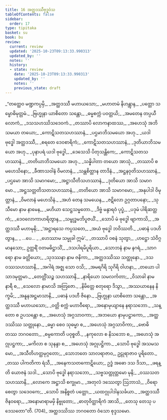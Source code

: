 ```yaml
---
title: 16 အတ္ထဒဿီဗုဒ္ဓဝံသ
tableOfContents: false
sidebar:
  order: 17
type: tipitaka
basket: su
book: bu
review:
  current: review
  updated: '2025-10-23T09:13:33.990313'
  updated_by: ''
  notes: ''
  history:
  - state: review
    date: '2025-10-23T09:13:33.990313'
    updated_by: ''
    notes: ''
    previous_state: draft
---
```



<ReviewStatus review={frontmatter.review} showDetails={true} />

<HypothesisAnnotation frontmatter={frontmatter} />

<DynamicBreadcrumb />

<Division number="1" book="bu" e="ch" v="21" p="353">

<Paragraph number="695" type="verses" book="bu">
_“တတ္ထေဝ မဏ္ဍကပ္ပမှိ,_  
_အတ္ထဒဿီ မဟာယသော;_  
_မဟာတမံ နိဟန္တွာန,_  
_ပတ္တော သမ္ဗောဓိမုတ္တမံ._  

</Paragraph>

</Division>
<Division number="2" book="bu" e="ch" v="21" p="353">

<Paragraph number="696" type="verses" book="bu">
_ဗြဟ္မုနာ ယာစိတော သန္တော,_  
_ဓမ္မစက္ကံ ပဝတ္တယိ;_  
_အမတေန တပ္ပယီ လောကံ,_  
_ဒသသဟဿိသဒေဝကံ._  

</Paragraph>

</Division>
<Division number="3" book="bu" e="ch" v="21" p="353">

<Paragraph number="697" type="verses" book="bu">
_တဿာပိ လောကနာထဿ,_  
_အဟေသုံ အဘိသမယာ တယော;_  
_ကောဋိသတသဟဿာနံ,_  
_ပဌမာဘိသမယော အဟု._  

</Paragraph>

</Division>
<Division number="4" book="bu" e="ch" v="21" p="353">

<Paragraph number="698" type="verses" book="bu">
_ယဒါ ဗုဒ္ဓေါ အတ္ထဒဿီ,_  
_စရတေ ဒေဝစာရိကံ;_  
_ကောဋိသတသဟဿာနံ,_  
_ဒုတိယာဘိသမယော အဟု._  

</Paragraph>

</Division>
<Division number="5" book="bu" e="ch" v="21" p="353">

<Paragraph number="699" type="verses" book="bu">
_ပုနာပရံ ယဒါ ဗုဒ္ဓေါ,_  
_ဒေသေသိ ပိတုသန္တိကေ;_  
_ကောဋိသတသဟဿာနံ,_  
_တတိယာဘိသမယော အဟု._  

</Paragraph>

</Division>
<Division number="6" book="bu" e="ch" v="21" p="353">

<Paragraph number="700" type="verses" book="bu">
_သန္နိပါတာ တယော အာသုံ,_  
_တဿာပိ စ မဟေသိနော;_  
_ခီဏာသဝါနံ ဝိမလာနံ,_  
_သန္တစိတ္တာန တာဒိနံ._  

</Paragraph>

</Division>
<Division number="7" book="bu" e="ch" v="21" p="353">

<Paragraph number="701" type="verses" book="bu">
_အဋ္ဌနဝုတိသဟဿာနံ,_  
_ပဌမော အာသိ သမာဂမော;_  
_အဋ္ဌာသီတိသဟဿာနံ,_  
_ဒုတိယော အာသိ သမာဂမော._  

</Paragraph>

</Division>
<Division number="8" book="bu" e="ch" v="21" p="354">

<Paragraph number="702" type="verses" book="bu">
_အဋ္ဌသတ္တတိသတသဟဿာနံ,_  
_တတိယော အာသိ သမာဂမော;_  
_အနုပါဒါ ဝိမုတ္တာနံ,_  
_ဝိမလာနံ မဟေသိနံ._  

</Paragraph>

</Division>
<Division number="9" book="bu" e="ch" v="21" p="354">

<Paragraph number="703" type="verses" book="bu">
_အဟံ တေန သမယေန,_  
_ဇဋိလော ဥဂ္ဂတာပနော;_  
_သုသီမော နာမ နာမေန,_  
_မဟိယာ သေဋ္ဌသမ္မတော._  

</Paragraph>

</Division>
<Division number="10" book="bu" e="ch" v="21" p="354">

<Paragraph number="704" type="verses" book="bu">
_ဒိဗ္ဗံ မန္ဒာရဝံ ပုပ္ဖံ,_  
_ပဒုမံ ပါရိဆတ္တကံ;_  
_ဒေဝလောကာဟရိတွာန,_  
_သမ္ဗုဒ္ဓမဘိပူဇယိံ._  

</Paragraph>

</Division>
<Division number="11" book="bu" e="ch" v="21" p="354">

<Paragraph number="705" type="verses" book="bu">
_သောပိ မံ ဗုဒ္ဓေါ ဗျာကာသိ,_  
_အတ္ထဒဿီ မဟာမုနိ;_  
_‘အဋ္ဌာရသေ ကပ္ပသတေ,_  
_အယံ ဗုဒ္ဓေါ ဘဝိဿတိ._  

</Paragraph>

</Division>
<Division number="12" book="bu" e="ch" v="21" p="354">

<Paragraph number="706" type="verses" book="bu">
_ပဓာနံ ပဒဟိတွာန,_  
_ …ပေ… _  
_ဟေဿာမ သမ္မုခါ ဣမံ’._  

</Paragraph>

</Division>
<Division number="13" book="bu" e="ch" v="21" p="354">

<Paragraph number="707" type="verses" book="bu">
_တဿာပိ ဝစနံ သုတွာ,_  
_ဟဋ္ဌော သံဝိဂ္ဂမာနသော;_  
ဥတ္တရိံ ဝတမဓိဋ္ဌာသိံ,_  
_ဒသပါရမိပူရိယာ._  

</Paragraph>

</Division>
<Division number="14" book="bu" e="ch" v="21" p="354">

<Paragraph number="708" type="verses" book="bu">
_သောဘနံ နာမ နဂရံ,_  
_သာဂရော နာမ ခတ္တိယော;_  
_သုဒဿနာ နာမ ဇနိကာ,_  
_အတ္ထဒဿိဿ သတ္ထုနော._  

</Paragraph>

</Division>
<Division number="15" book="bu" e="ch" v="21" p="354">

<Paragraph number="709" type="verses" book="bu">
_ဒသဝဿသဟဿာနိ,_  
_အဂါရံ အဇ္ဈ သော ဝသိ;_  
_အမရဂိရိ သုဂိရိ ဝါဟနာ,_  
_တယော ပါသာဒမုတ္တမာ._  

</Paragraph>

</Division>
<Division number="16" book="bu" e="ch" v="21" p="354">

<Paragraph number="710" type="verses" book="bu">
_တေတ္တိံသဉ္စ သဟဿာနိ,_  
_နာရိယော သမလင်္ကတာ;_  
_ဝိသာခါ နာမ နာရီ စ,_  
_သေလော နာမာသိ အတြဇော._  

</Paragraph>

</Division>
<Division number="17" book="bu" e="ch" v="21" p="354">

<Paragraph number="711" type="verses" book="bu">
_နိမိတ္တေ စတုရော ဒိသွာ,_  
_အဿယာနေန နိက္ခမိ;_  
_အနူနအဋ္ဌမာသာနိ,_  
_ပဓာနံ ပဒဟီ ဇိနော._  

</Paragraph>

</Division>
<Division number="18" book="bu" e="ch" v="21" p="354">

<Paragraph number="712" type="verses" book="bu">
_ဗြဟ္မုနာ ယာစိတော သန္တော,_  
_အတ္ထဒဿီ မဟာယသော;_  
_ဝတ္တိ စက္ကံ မဟာဝီရော,_  
_အနောမုယျာနေ နရာသဘော._  

</Paragraph>

</Division>
<Division number="19" book="bu" e="ch" v="21" p="354">

<Paragraph number="713" type="verses" book="bu">
_သန္တော စ ဥပသန္တော စ,_  
_အဟေသုံ အဂ္ဂသာဝကာ;_  
_အဘယော နာမုပဋ္ဌာကော,_  
_အတ္ထဒဿိဿ သတ္ထုနော._  

</Paragraph>

</Division>
<Division number="20" book="bu" e="ch" v="21" p="354">

<Paragraph number="714" type="verses" book="bu">
_ဓမ္မာ စေဝ သုဓမ္မာ စ,_  
_အဟေသုံ အဂ္ဂသာဝိကာ;_  
_ဗောဓိ တဿ ဘဂဝတော,_  
_စမ္ပကောတိ ပဝုစ္စတိ._  

</Paragraph>

</Division>
<Division number="21" book="bu" e="ch" v="21" p="354">

<Paragraph number="715" type="verses" book="bu">
_နကုလော စ နိသဘော စ,_  
_အဟေသုံ အဂ္ဂုပဋ္ဌကာ;_  
_မကိလာ စ သုနန္ဒာ စ,_  
_အဟေသုံ အဂ္ဂုပဋ္ဌိကာ._  

</Paragraph>

</Division>
<Division number="22" book="bu" e="ch" v="21" p="355">

<Paragraph number="716" type="verses" book="bu">
_သောပိ ဗုဒ္ဓေါ အသမသမော,_  
_အသီတိဟတ္ထမုဂ္ဂတော;_  
_သောဘတေ သာလရာဇာဝ,_  
ဥဠုရာဇာဝ ပူရိတော._  

</Paragraph>

</Division>
<Division number="23" book="bu" e="ch" v="21" p="355">

<Paragraph number="717" type="verses" book="bu">
_တဿ ပါကတိကာ ရံသီ,_  
_အနေကသတကောဋိယော;_  
ဥဒ္ဓံ အဓော ဒသ ဒိသာ,_  
_ဖရန္တိ ယောဇနံ သဒါ._  

</Paragraph>

</Division>
<Division number="24" book="bu" e="ch" v="21" p="355">

<Paragraph number="718" type="verses" book="bu">
_သောပိ ဗုဒ္ဓေါ နရာသဘော,_  
_သဗ္ဗသတ္တုတ္တမော မုနိ;_  
_ဝဿသတသဟဿာနိ,_  
_လောကေ အဋ္ဌာသိ စက္ခုမာ._  

</Paragraph>

</Division>
<Division number="25" book="bu" e="ch" v="21" p="355">

<Paragraph number="719" type="verses" book="bu">
_အတုလံ ဒဿေတွာ ဩဘာသံ,_  
_ဝိရောစေတွာ သဒေဝကေ;_  
_သောပိ အနိစ္စတံ ပတ္တော,_  
_ယထဂ္ဂုပါဒါနသင်္ခယာ._  

</Paragraph>

</Division>
<Division number="26" book="bu" e="ch" v="21" p="355">

<Paragraph number="720" type="verses" book="bu">
_အတ္ထဒဿီ ဇိနဝရော,_  
_အနောမာရာမမှိ နိဗ္ဗုတော;_  
_ဓာတုဝိတ္ထာရိကံ အာသိ,_  
_တေသု တေသု ပဒေသတော”တိ. (704)_  


</Paragraph>
</Division>

<Paragraph number="721" type="center" book="bu">
အတ္ထဒဿိဿ ဘဂဝတော ဝံသော စုဒ္ဒသမော.
</Paragraph>